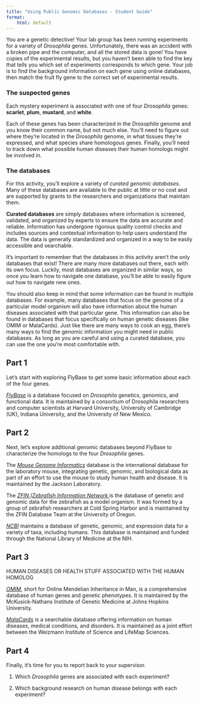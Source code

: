 ```yaml
---
title: "Using Public Genomic Databases - Student Guide"
format:
    html: default
---
```


You are a genetic detective! Your lab group has been running experiments for a variety of _Drosophila_ genes. Unfortunately, there was an accident with a broken pipe and the computer, and all the stored data is gone! You have copies of the experimental results, but you haven't been able to find the key that tells you which set of experiments corresponds to which gene. Your job is to find the background information on each gene using online databases, then match the fruit fly gene to the correct set of experimental results.

### The suspected genes

Each mystery experiment is associated with one of four _Drosophila_ genes: **scarlet**, **plum**, **mustard**, and **white**.

Each of these genes has been characterized in the _Drosophila_ genome and you know their common name, but not much else. You'll need to figure out where they're located in the _Drosophila_ genome, in what tissues they're expressed, and what species share homologous genes. Finally, you'll need to track down what possible human diseases their human homologs might be involved in.

### The databases

For this activity, you'll explore a variety of _curated genomic databases_. Many of these databases are available to the public at little or no cost and are supported by grants to the researchers and organizations that maintain them.

**Curated databases** are simply databases where information is screened, validated, and organized by experts to ensure the data are accurate and reliable. Information has undergone rigorous quality control checks and includes sources and contextual information to help users understand the data. The data is generally standardized and organized in a way to be easily accessible and searchable.

It's important to remember that the databases in this activity aren't the only databases that exist! There are many more databases out there, each with its own focus. Luckily, most databases are organized in similar ways, so once you learn how to navigate one database, you'll be able to easily figure out how to navigate new ones.

You should also keep in mind that some information can be found in multiple databases. For example, many databases that focus on the genome of a particular model organism will also have information about the human diseases associated with that particular gene. This information can also be found in databases that focus specifically on human genetic diseases (like OMIM or MalaCards). Just like there are many ways to cook an egg, there's many ways to find the genomic information you might need in public databases. As long as you are careful and using a curated database, you can use the one you're most comfortable with.

## Part 1

Let's start with exploring FlyBase to get some basic information about each of the four genes.

[_FlyBase_](https://flybase.org/) is a database focused on _Drosophila_ genetics, genomics, and functional data. It is maintained by a consortium of Drosophila researchers and computer scientists at Harvard University, University of Cambridge (UK), Indiana University, and the University of New Mexico.



## Part 2

Next, let's explore additional genomic databases beyond FlyBase to characterize the homologs to the four _Drosophila_ genes.

The [_Mouse Genome Informatics_](https://informatics.jax.org/) database is the international database for the laboratory mouse, integrating genetic, genomic, and biological data as part of an effort to use the mouse to study human health and disease. It is maintained by the Jackson Laboratory.

The [_ZFIN (Zebrafish Information Network _](https://zfin.org/) is the database of genetic and genomic data for the zebrafish as a model organism. It was formed by a group of zebrafish researchers at Cold Spring Harbor and is maintained by the ZFIN Database Team at the University of Oregon.

[_NCBI_](https://www.ncbi.nlm.nih.gov/datasets/gene/) maintains a database of genetic, genomic, and expression data for a variety of taxa, including humans. This database is maintained and funded through the National Library of Medicine at the NIH.

## Part 3

HUMAN DISEASES OR HEALTH STUFF ASSOCIATED WITH THE HUMAN HOMOLOG

[_OMIM_](https://omim.org/), short for Online Mendelian Inheritance in Man, is a comprehensive database of human genes and genetic phenotypes. It is maintained by the McKusick-Nathans Institute of Genetic Medicine at Johns Hopkins University.

[_MalaCards_](https://www.malacards.org/) is a searchable database offering information on human diseases, medical conditions, and disorders. It is maintained as a joint effort between the Weizmann Institute of Science and LifeMap Sciences.

## Part 4

Finally, it's time for you to report back to your supervisor. 

::: {.callout-note}

1. Which _Drosophila_ genes are associated with each experiment?

2. Which background research on human disease belongs with each experiment?
:::
